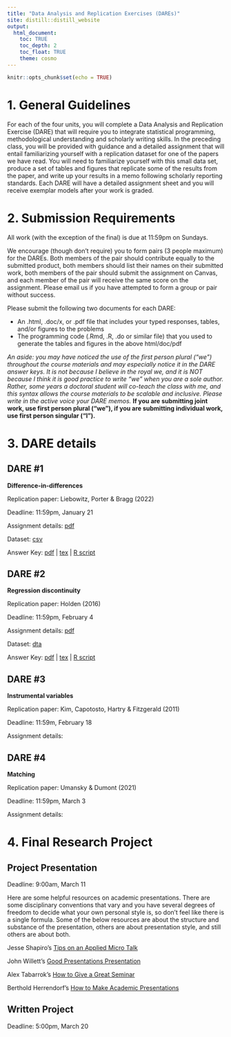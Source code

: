```yaml
---
title: "Data Analysis and Replication Exercises (DAREs)"
site: distill::distill_website
output:
  html_document:
    toc: TRUE
    toc_depth: 2
    toc_float: TRUE
    theme: cosmo
---
```


```r
knitr::opts_chunk$set(echo = TRUE)
```

# 1. General Guidelines

For each of the four units, you will complete a Data Analysis and Replication Exercise (DARE) that will require you to integrate statistical programming, methodological understanding and scholarly writing skills. In the preceding class, you will be provided with guidance and a detailed assignment that will entail familiarizing yourself with a replication dataset for one of the papers we have read. You will need to familiarize yourself with this small data set, produce a set of tables and figures that replicate some of the results from the paper, and write up your results in a memo following scholarly reporting standards. Each DARE will have a detailed assignment sheet and you will receive exemplar models after your work is graded. 

# 2. Submission Requirements

All work (with the exception of the final) is due at 11:59pm on Sundays.

We encourage (though don't require) you to form pairs (3 people maximum) for the DAREs. Both members of the pair should contribute equally to the submitted product, both members should list their names on their submitted work, both members of the pair should submit the assignment on Canvas, and each member of the pair will receive the same score on the assignment. Please email us if you have attempted to form a group or pair without success.

Please submit the following two documents for each DARE:

 * An .html, .doc/x, or .pdf file that includes your typed responses, tables, and/or figures to the problems  
 * The programming code (.Rmd, .R, .do or similar file) that you used to generate the tables and figures in the above html/doc/pdf

*An aside: you may have noticed the use of the first person plural ("we") throughout the course materials and may especially notice it in the DARE answer keys. It is not because I believe in the royal we, and it is NOT because I think it is good practice to write "we" when you are a sole author. Rather, some years a doctoral student will co-teach the class with me, and this syntax allows the course materials to be scalable and inclusive. Please write in the active voice your DARE memos.* **If you are submitting joint work, use first person plural ("we"), if you are submitting individual work, use first person singular ("I").**

# 3. DARE details

## DARE #1

**Difference-in-differences**

Replication paper: Liebowitz, Porter & Bragg (2022)

Deadline: 11:59pm, January 21

Assignment details: [pdf](./assignments/DARE_1/DARE_1.pdf)

Dataset: [csv](./assignments/DARE_1/data/EDLD_650_DARE_1.csv)

Answer Key: [pdf](./assignments/DARE_1/DARE_1_answers.pdf) | [tex](./assignments/DARE_1/DARE_1_answers.tex) | [R script](./assignments/DARE_1/code/EDLD_650_DARE_1_code.R)

## DARE #2 

**Regression discontinuity**

Replication paper: Holden (2016)

Deadline: 11:59pm, February 4

Assignment details:  [pdf](./assignments/DARE_2/DARE_2.pdf)

Dataset: [dta](./assignments/DARE_2/data/EDLD_650_CA_schools_es.dta)

Answer Key:  [pdf](./assignments/DARE_2/DARE_2_answers.pdf) | [tex](./assignments/DARE_2/DARE_2.tex) | [R script](./assignments/DARE_2/code/EDLD_650_DARE_2_code.R)

## DARE #3 

**Instrumental variables**

Replication paper: Kim, Capotosto, Hartry & Fitzgerald (2011)

Deadline: 11:59m, February 18

Assignment details: <!-- [pdf](./assignments/DARE_3/DARE_3.pdf)

Dataset: [csv](./assignments/DARE_3/data/EDLD_650_DARE_3.csv)

Answer Key: [pdf](./assignments/DARE_3/DARE_3_answers.pdf) | [tex](./assignments/DARE_3/DARE_3_answers.tex) | [R script](./assignments/DARE_3/code/EDLD_650_DARE_3_code.R) -->

## DARE #4 

**Matching**

Replication paper: Umansky & Dumont (2021)

Deadline: 11:59pm, March 3

Assignment details: <!-- [pdf](./assignments/DARE_4/DARE_4.pdf)

Dataset: [dta](./assignments/DARE_4/data/dumont_umansky_ECLSK.dta)

Answer Key: [pdf](./assignments/DARE_4/DARE_4_answers.pdf) | [tex](./assignments/DARE_4/DARE_4_answers.tex) | [R script](./assignments/DARE_4/code/EDLD_650_DARE_4_code.R) -->


# 4. Final Research Project 

## Project Presentation

Deadline: 9:00am, March 11

Here are some helpful resources on academic presentations. There are some disciplinary conventions that vary and you have several degrees of freedom to decide what your own personal style is, so don't feel like there is a single formula. Some of the below resources are about the structure and substance of the presentation, others are about presentation style, and still others are about both.


Jesse Shapiro's [Tips on an Applied Micro Talk](https://www.brown.edu/Research/Shapiro/pdfs/applied_micro_slides.pdf)

John Willett's [Good Presentations Presentation](./assignments/Good Presentations.pptx)

Alex Tabarrok's [How to Give a Great Seminar](./assignments/HowToGiveAGreatSeminar.pptx)

Berthold Herrendorf's [How to Make Academic Presentations](http://www.public.asu.edu/~bherrend/Various/PresentationTips.pdf)


## Written Project

Deadline: 5:00pm, March 20



